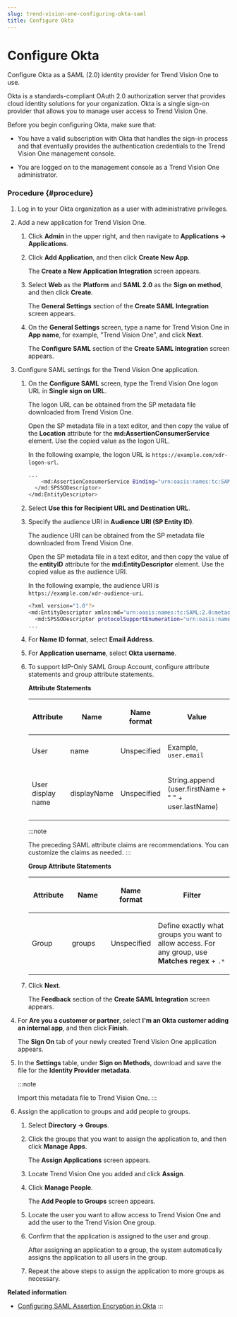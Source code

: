 ```yaml
---
slug: trend-vision-one-configuring-okta-saml
title: Configure Okta
---
```

# Configure Okta

Configure Okta as a SAML (2.0) identity provider for Trend Vision One to use.

Okta is a standards-compliant OAuth 2.0 authorization server that provides cloud identity solutions for your organization. Okta is a single sign-on provider that allows you to manage user access to Trend Vision One.

Before you begin configuring Okta, make sure that:

- You have a valid subscription with Okta that handles the sign-in process and that eventually provides the authentication credentials to the Trend Vision One management console.

- You are logged on to the management console as a Trend Vision One administrator.

### Procedure {#procedure}

1.  Log in to your Okta organization as a user with administrative privileges.

2.  Add a new application for Trend Vision One.

    1.  Click **Admin** in the upper right, and then navigate to **Applications → Applications**.

    2.  Click **Add Application**, and then click **Create New App**.

        The **Create a New Application Integration** screen appears.

    3.  Select **Web** as the **Platform** and **SAML 2.0** as the **Sign on method**, and then click **Create**.

        The **General Settings** section of the **Create SAML Integration** screen appears.

    4.  On the **General Settings** screen, type a name for Trend Vision One in **App name**, for example, "Trend Vision One", and click **Next**.

        The **Configure SAML** section of the **Create SAML Integration** screen appears.

3.  Configure SAML settings for the Trend Vision One application.

    1.  On the **Configure SAML** screen, type the Trend Vision One logon URL in **Single sign on URL**.

        The logon URL can be obtained from the SP metadata file downloaded from Trend Vision One.

        Open the SP metadata file in a text editor, and then copy the value of the **Location** attribute for the **md:AssertionConsumerService** element. Use the copied value as the logon URL.

        In the following example, the logon URL is `https://example.com/xdr-logon-url`.

        ```bash
        ...
            <md:AssertionConsumerService Binding="urn:oasis:names:tc:SAML:2.0:bindings:HTTP-POST" Location="https://example.com/xdr-logon-url" index="0"/>
          </md:SPSSODescriptor>
        </md:EntityDescriptor>
        ```

    2.  Select **Use this for Recipient URL and Destination URL**.

    3.  Specify the audience URI in **Audience URI (SP Entity ID)**.

        The audience URI can be obtained from the SP metadata file downloaded from Trend Vision One.

        Open the SP metadata file in a text editor, and then copy the value of the **entityID** attribute for the **md:EntityDescriptor** element. Use the copied value as the audience URI.

        In the following example, the audience URI is `https://example.com/xdr-audience-uri`.

        ```bash
        <?xml version="1.0"?>
        <md:EntityDescriptor xmlns:md="urn:oasis:names:tc:SAML:2.0:metadata" xmlns:ds="http://www.w3.org/2000/09/xmldsig#" entityID="https://example.com/xdr-audience-uri">
          <md:SPSSODescriptor protocolSupportEnumeration="urn:oasis:names:tc:SAML:2.0:protocol" AuthnRequestsSigned="true" WantAssertionsSigned="true">
        ...
        ```

    4.  For **Name ID format**, select **Email Address**.

    5.  For **Application username**, select **Okta username**.

    6.  To support IdP-Only SAML Group Account, configure attribute statements and group attribute statements.

        **Attribute Statements**

        <table>
        <colgroup>
        <col style="width: 20%" />
        <col style="width: 20%" />
        <col style="width: 20%" />
        <col style="width: 40%" />
        </colgroup>
        <thead>
        <tr>
        <th><p>Attribute</p></th>
        <th><p>Name</p></th>
        <th><p>Name format</p></th>
        <th><p>Value</p></th>
        </tr>
        </thead>
        <tbody>
        <tr>
        <td><p>User</p></td>
        <td><p>name</p></td>
        <td><p>Unspecified</p></td>
        <td><p>Example, <code>user.email</code></p></td>
        </tr>
        <tr>
        <td><p>User display name</p></td>
        <td><p>displayName</p></td>
        <td><p>Unspecified</p></td>
        <td><p>String.append (user.firstName + " " + user.lastName)</p></td>
        </tr>
        </tbody>
        </table>

        :::note

        The preceding SAML attribute claims are recommendations. You can customize the claims as needed.
        :::

        **Group Attribute Statements**

        <table>
        <colgroup>
        <col style="width: 20%" />
        <col style="width: 20%" />
        <col style="width: 20%" />
        <col style="width: 40%" />
        </colgroup>
        <thead>
        <tr>
        <th><p>Attribute</p></th>
        <th><p>Name</p></th>
        <th><p>Name format</p></th>
        <th><p>Filter</p></th>
        </tr>
        </thead>
        <tbody>
        <tr>
        <td><p>Group</p></td>
        <td><p>groups</p></td>
        <td><p>Unspecified</p></td>
        <td><p>Define exactly what groups you want to allow access. For any group, use <strong>Matches regex</strong> + <code>.*</code></p></td>
        </tr>
        </tbody>
        </table>

    7.  Click **Next**.

        The **Feedback** section of the **Create SAML Integration** screen appears.

4.  For **Are you a customer or partner**, select **I'm an Okta customer adding an internal app**, and then click **Finish**.

    The **Sign On** tab of your newly created Trend Vision One application appears.

5.  In the **Settings** table, under **Sign on Methods**, download and save the file for the **Identity Provider metadata**.

    :::note

    Import this metadata file to Trend Vision One.
    :::

6.  Assign the application to groups and add people to groups.

    1.  Select **Directory → Groups**.

    2.  Click the groups that you want to assign the application to, and then click **Manage Apps**.

        The **Assign Applications** screen appears.

    3.  Locate Trend Vision One you added and click **Assign**.

    4.  Click **Manage People**.

        The **Add People to Groups** screen appears.

    5.  Locate the user you want to allow access to Trend Vision One and add the user to the Trend Vision One group.

    6.  Confirm that the application is assigned to the user and group.

        After assigning an application to a group, the system automatically assigns the application to all users in the group.

    7.  Repeat the above steps to assign the application to more groups as necessary.

**Related information**

- [Configuring SAML Assertion Encryption in Okta](saml-assertion-encryption-okta.md "Configure assertion encryption to secure data transferred between Okta and Trend Vision One.")
:::
